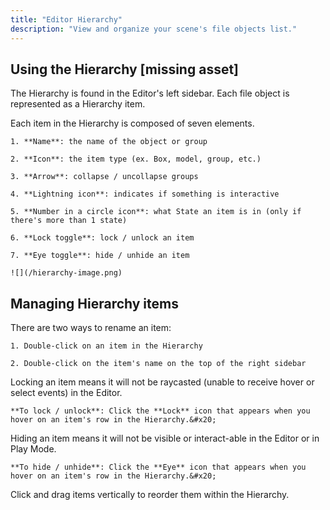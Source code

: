 ```yaml
---
title: "Editor Hierarchy"
description: "View and organize your scene's file objects list."
---
```


## Using the Hierarchy \[missing asset]

The Hierarchy is found in the Editor's left sidebar. Each file object is represented as a Hierarchy item.

<AccordionGroup>
  <Accordion title="Anatomy of a Hierarchy item" defaultOpen={false}>
    Each item in the Hierarchy is composed of seven elements.

    1. **Name**: the name of the object or group

    2. **Icon**: the item type (ex. Box, model, group, etc.)

    3. **Arrow**: collapse / uncollapse groups

    4. **Lightning icon**: indicates if something is interactive

    5. **Number in a circle icon**: what State an item is in (only if there's more than 1 state)

    6. **Lock toggle**: lock / unlock an item

    7. **Eye toggle**: hide / unhide an item

    ![](/hierarchy-image.png)
  </Accordion>
</AccordionGroup>

## Managing Hierarchy items

<AccordionGroup>
  <Accordion title="Renaming an item" defaultOpen={false}>
    There are two ways to rename an item:&#x20;

    1. Double-click on an item in the Hierarchy

    2. Double-click on the item's name on the top of the right sidebar
  </Accordion>

  <Accordion title="Lock / unlock an item" defaultOpen={false}>
    Locking an item means it will not be raycasted (unable to receive hover or select events) in the Editor.

    **To lock / unlock**: Click the **Lock** icon that appears when you hover on an item's row in the Hierarchy.&#x20;
  </Accordion>

  <Accordion title="Hide / unhide an item" defaultOpen={false}>
    Hiding an item means it will not be visible or interact-able in the Editor or in Play Mode.

    **To hide / unhide**: Click the **Eye** icon that appears when you hover on an item's row in the Hierarchy.&#x20;
  </Accordion>

  <Accordion title="Reorder an item" defaultOpen={false}>
    Click and drag items vertically to reorder them within the Hierarchy.
  </Accordion>
</AccordionGroup>